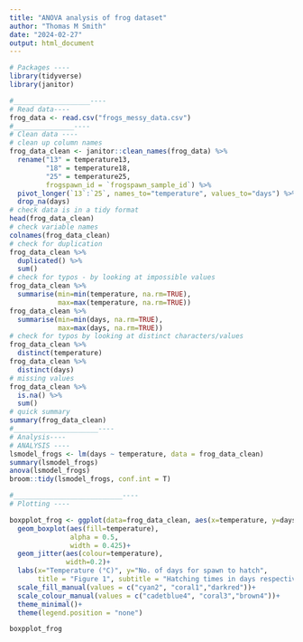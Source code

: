 ```yaml
---
title: "ANOVA analysis of frog dataset"
author: "Thomas M Smith"
date: "2024-02-27"
output: html_document
---
```


```r
# Packages ----
library(tidyverse)
library(janitor)
```



```r
#___________________----
# Read data----
frog_data <- read.csv("frogs_messy_data.csv")
#_______________----
# Clean data ----
# clean up column names
frog_data_clean <- janitor::clean_names(frog_data) %>%
  rename("13" = temperature13,
         "18" = temperature18,
         "25" = temperature25,
         frogspawn_id = `frogspawn_sample_id`) %>% 
  pivot_longer(`13`:`25`, names_to="temperature", values_to="days") %>% 
  drop_na(days)
# check data is in a tidy format
head(frog_data_clean)
# check variable names
colnames(frog_data_clean)
# check for duplication
frog_data_clean %>% 
  duplicated() %>% 
  sum()
# check for typos - by looking at impossible values
frog_data_clean %>% 
  summarise(min=min(temperature, na.rm=TRUE), 
            max=max(temperature, na.rm=TRUE))
frog_data_clean %>% 
  summarise(min=min(days, na.rm=TRUE), 
            max=max(days, na.rm=TRUE))
# check for typos by looking at distinct characters/values
frog_data_clean %>% 
  distinct(temperature)
frog_data_clean %>% 
  distinct(days)
# missing values
frog_data_clean %>% 
  is.na() %>% 
  sum()
# quick summary
summary(frog_data_clean)
#_____________________----
# Analysis----
# ANALYSIS ----
lsmodel_frogs <- lm(days ~ temperature, data = frog_data_clean)
summary(lsmodel_frogs)
anova(lsmodel_frogs)
broom::tidy(lsmodel_frogs, conf.int = T)
```

```r
#___________________________----
# Plotting ----

boxpplot_frog <- ggplot(data=frog_data_clean, aes(x=temperature, y=days))+
  geom_boxplot(aes(fill=temperature),
               alpha = 0.5,
               width = 0.425)+
  geom_jitter(aes(colour=temperature),
              width=0.2)+
  labs(x="Temperature (°C)", y="No. of days for spawn to hatch",
       title = "Figure 1", subtitle = "Hatching times in days respective to three differing Temperatures (°C)")+
  scale_fill_manual(values = c("cyan2", "coral1","darkred"))+
  scale_colour_manual(values = c("cadetblue4", "coral3","brown4"))+
  theme_minimal()+
  theme(legend.position = "none")

boxpplot_frog

```
